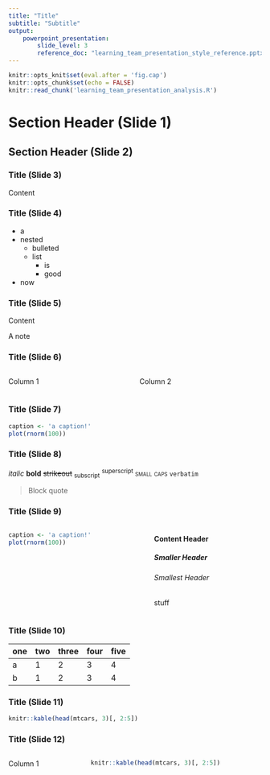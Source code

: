 ```yaml
---
title: "Title"
subtitle: "Subtitle"
output:
    powerpoint_presentation:
        slide_level: 3
        reference_doc: "learning_team_presentation_style_reference.pptx"
---
```



```r
knitr::opts_knit$set(eval.after = 'fig.cap')
knitr::opts_chunk$set(echo = FALSE)
knitr::read_chunk('learning_team_presentation_analysis.R')
```


# Section Header (Slide 1)


## Section Header (Slide 2)


### Title (Slide 3)

Content


### Title (Slide 4)

- a
- nested
    - bulleted
    - list
        - is
        - good
- now


### Title (Slide 5)

Content

::: notes

A note

:::


### Title (Slide 6)

:::::: {.columns}

::: {.column}

Column 1

:::

::: {.column}

Column 2

:::

::::::


### Title (Slide 7)

```r
caption <- 'a caption!'
plot(rnorm(100))
```

### Title (Slide 8)

*italic*
**bold**
~~strikeout~~
~subscript~
^superscript^
[small caps]{.smallcaps}
`verbatim`

> Block quote


### Title (Slide 9)

:::::: {.columns}

::: {.column}

```r
caption <- 'a caption!'
plot(rnorm(100))
```
:::

::: {.column}

#### Content Header

##### Smaller Header

###### Smallest Header

stuff

:::

::::::


### Title (Slide 10)

one two three four five
--- --- ----- ---  ----
a   1   2     3    4
b   1   2     3    4


### Title (Slide 11)

```r
knitr::kable(head(mtcars, 3)[, 2:5])
```


### Title (Slide 12)

:::::: {.columns}

::: {.column}

Column 1

:::

::: {.column}

```r
knitr::kable(head(mtcars, 3)[, 2:5])
```

:::

::::::

